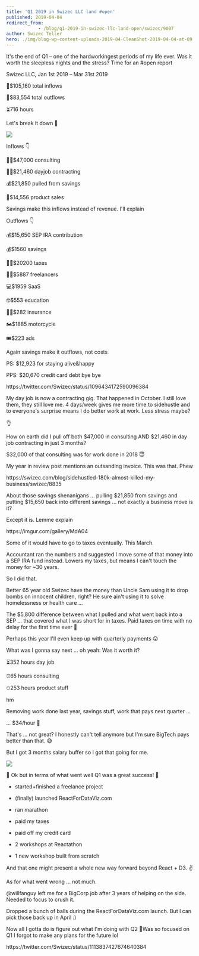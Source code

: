 ```yaml
---
title: 'Q1 2019 in Swizec LLC land #open'
published: 2019-04-04
redirect_from: 
            - /blog/q1-2019-in-swizec-llc-land-open/swizec/9007
author: Swizec Teller
hero: ./img/blog-wp-content-uploads-2019-04-CleanShot-2019-04-04-at-09.10.27@2x-1024x497.png
---
```

It's the end of Q1 – one of the hardworkingest periods of my life ever. Was it worth the sleepless nights and the stress? Time for an #open report



Swizec LLC, Jan 1st 2019 – Mar 31st 2019



🤑$105,160 total inflows



💸$83,554 total outflows



⏳716 hours



Let's break it down 🤔



![](./img/blog-wp-content-uploads-2019-04-CleanShot-2019-04-04-at-09.10.27@2x-1024x497.png)



Inflows 👇



👨‍⚕️$47,000 consulting



👨‍💻$21,460 dayjob contracting



💰$21,850 pulled from savings



👾$14,556 product sales



Savings make this inflows instead of revenue. I'll explain



Outflows 👇



💰$15,650 SEP IRA contribution



💰$1560 savings



🧛‍♂️$20200 taxes



👩‍💻$5887 freelancers



💻$1959 SaaS



🤓$553 education



👨‍⚕️$282 insurance



🏍$1885 motorcycle



🎟$223 ads



Again savings make it outflows, not costs



PS: $12,923 for staying alive&happy



PPS: $20,670 credit card debt bye bye



https&#x3A;//twitter.com/Swizec/status/1096434172590096384



My day job is now a contracting gig. That happened in October. I still love them, they still love me. 4 days/week gives me more time to sidehustle and to everyone's surprise means I do better work at work. Less stress maybe?



👌



How on earth did I pull off both $47,000 in consulting AND $21,460 in day job contracting in just 3 months?



$32,000 of that consulting was for work done in 2018 😇



My year in review post mentions an outsanding invoice. This was that. Phew



https&#x3A;//swizec.com/blog/sidehustled-180k-almost-killed-my-business/swizec/8835



About those savings shenanigans ... pulling $21,850 from savings and putting $15,650 back into different savings ... not exactly a business move is it?



Except it is. Lemme explain



https&#x3A;//imgur.com/gallery/MdA04



Some of it would have to go to taxes eventually. This March.



Accountant ran the numbers and suggested I move some of that money into a SEP IRA fund instead. Lowers my taxes, but means I can't touch the money for ~30 years.



So I did that.



Better 65 year old Swizec have the money than Uncle Sam using it to drop bombs on innocent children, right? He sure ain't using it to solve homelessness or health care ...



The $5,800 difference between what I pulled and what went back into a SEP ... that covered what I was short for in taxes. Paid taxes on time with no delay for the first time ever 💪



Perhaps this year I'll even keep up with quarterly payments 😛



What was I gonna say next ... oh yeah: Was it worth it?



⏳352 hours day job



⏰65 hours consulting



⏲253 hours product stuff



hm



Removing work done last year, savings stuff, work that pays next quarter ...



... $34/hour 🤔



That's ... not great? I honestly can't tell anymore but I'm sure BigTech pays better than that. 😅



But I got 3 months salary buffer so I got that going for me.



![](./img/media-TPl5N4Ci49ZQY-giphy.gif)



🎉 Ok but in terms of what went well Q1 was a great success! 🎉



- started+finished a freelance project



- (finally) launched ReactForDataViz.com

- ran marathon

- paid my taxes

- paid off my credit card

- 2 workshops at Reactathon

- 1 new workshop built from scratch



And that one might present a whole new way forward beyond React + D3. ✌️

As for what went wrong ... not much.



@willfanguy left me for a BigCorp job after 3 years of helping on the side. Needed to focus to crush it.



Dropped a bunch of balls during the ReactForDataViz.com launch. But I can pick those back up in April :)



Now all I gotta do is figure out what I'm doing with Q2 🤔Was so focused on Q1 I forgot to make any plans for the future lol



https&#x3A;//twitter.com/Swizec/status/1113837427674640384